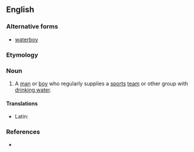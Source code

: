 {{also|waterboy}}
==English==

===Alternative forms===
* [[waterboy]]

===Etymology===
{{compound|en|water|boy}}

===Noun===
{{en-noun}}

# A [[man]] or [[boy]] who regularly supplies a [[sports]] [[team]] or other group with [[drinking water]].

====Translations====
{{trans-top|a man or boy who regularly supplies others with water}}
* Latin: {{t|la|utrārius|m}}
{{trans-mid}}
{{trans-bottom}}

===References===
* {{R:Websters}}